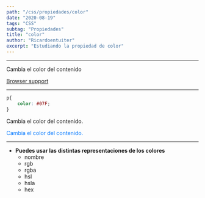```yaml
---
path: "/css/propiedades/color"
date: "2020-08-19"
tags: "CSS"
subtag: "Propiedades"
title: "color"
author: "Ricardoentuiter"
excerpt: "Estudiando la propiedad de color"
---
```


---
Cambia el color del contenido

[Browser support](https://caniuse.com/#search=color)

---


```css
p{
    color: #07F;
}
```

<p>Cambia el color del contenido.</p>
<p style="color: #07F;">Cambia el color del contenido.</p>

---


- **Puedes usar las distintas representaciones de los colores**
    - nombre
    - rgb
    - rgba
    - hsl
    - hsla
    - hex